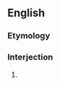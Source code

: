 ==English==

===Etymology===
{{rfe}}
===Interjection===
{{en-interj|head=[[damn]] [[your]] [[hide]]!}}
# {{context|euphemistic}} {{form of|Form|[[damn]] [[you]]}}